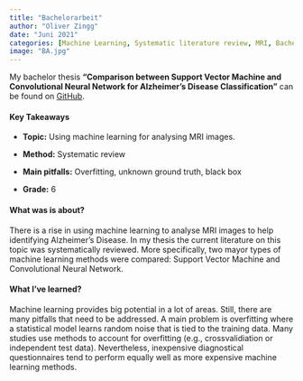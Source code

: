 ```yaml
---
title: "Bachelorarbeit"
author: "Oliver Zingg"
date: "Juni 2021"
categories: [Machine Learning, Systematic literature review, MRI, Bachelorarbeit]
image: "BA.jpg"
---
```


My bachelor thesis **"Comparison between Support Vector Machine and Convolutional Neural Network for Alzheimer's Disease Classification"** can be found on [GitHub](https://github.com/oli9402/Bachelorarbeit_UZH).

#### Key Takeaways

-   **Topic:** Using machine learning for analysing MRI images.

-   **Method:** Systematic review

-   **Main pitfalls:** Overfitting, unknown ground truth, black box

-   **Grade:** 6

#### What was is about?

There is a rise in using machine learning to analyse MRI images to help identifying Alzheimer's Disease. In my thesis the current literature on this topic was systematically reviewed. More specifically, two mayor types of machine learning methods were compared: Support Vector Machine and Convolutional Neural Network.

#### What I've learned?

Machine learning provides big potential in a lot of areas. Still, there are many pitfalls that need to be addressed. A main problem is overfitting where a statistical model learns random noise that is tied to the training data. Many studies use methods to account for overfitting (e.g., crossvalidiation or independent test data). Nevertheless, inexpensive diagnostical questionnaires tend to perform equally well as more expensive machine learning methods.
